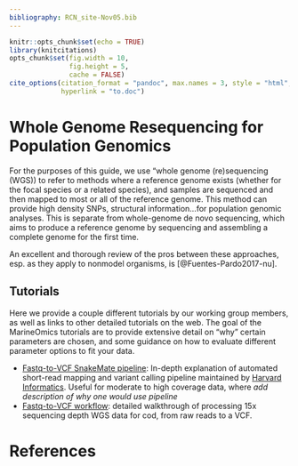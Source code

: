 ```yaml
---
bibliography: RCN_site-Nov05.bib
---
```


```r
knitr::opts_chunk$set(echo = TRUE)
library(knitcitations)
opts_chunk$set(fig.width = 10,
               fig.height = 5,
               cache = FALSE)
cite_options(citation_format = "pandoc", max.names = 3, style = "html", 
             hyperlink = "to.doc")
```


# Whole Genome Resequencing for Population Genomics  
For the purposes of this guide, we use "whole genome (re)sequencing (WGS)) to refer to  methods where a reference genome exists (whether for the focal species or a related species), and samples are sequenced and then mapped to most or all of the reference genome. This method can provide high density SNPs, structural information...for population genomic analyses. This is separate from whole-genome de novo sequencing, which aims to produce a reference genome by sequencing and assembling a complete genome for the first time.   

An excellent and thorough review of the pros  between these approaches, esp. as they apply to nonmodel organisms, is [@Fuentes-Pardo2017-nu]. 

## Tutorials  

Here we provide a couple different tutorials by our working group members, as well as links to other detailed tutorials on the web. The goal of the MarineOmics tutorials are to provide extensive detail on "why" certain parameters are chosen, and some guidance on how to evaluate different parameter options to fit your data.  

* [Fastq-to-VCF SnakeMate pipeline](fastq2vcf_pipeline.html): In-depth explanation of automated short-read mapping and variant calling pipeline maintained by [Harvard Informatics](https://github.com/harvardinformatics/shortRead_mapping_variantCalling). Useful for moderate to high coverage data, where *add description of why one would use pipeline*  
* [Fastq-to-VCF workflow](WGS-Full-Walkthrough.html): detailed walkthrough of processing 15x sequencing depth WGS data for cod, from raw reads to a VCF.

# References

